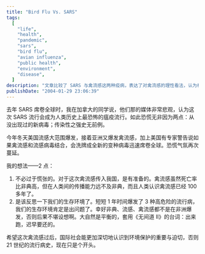 ```yaml
---
title: "Bird Flu Vs. SARS"
tags:
  [
    "life",
    "health",
    "pandemic",
    "sars",
    "bird flu",
    "avian influenza",
    "public health",
    "environment",
    "disease",
  ]
description: "文章比较了 SARS 与禽流感这两种疫病，表达了对禽流感的理性看法，认为相比 SARS 虽死亡率更高但人传人能力较弱，且医学界认识已久。作者指出在短时间内连续爆发三种高危流行病表明人类生存环境已出现问题，呼吁国际社会加强环境保护以防止更多流行病出现。"
publishDate: "2004-01-29 23:06:39"
---
```


去年 SARS 席卷全球时，我在加拿大的同学说，他们那的媒体非常悲观，认为这次 SARS 流行会成为人类历史上最恐怖的瘟疫流行。如此恐慌无非因为两点：从没出现过的新病毒；传染性之强史无前例。

今年冬天美国流感大范围爆发，接着亚洲又爆发禽流感，加上美国有专家警告说如果禽流感和流感病毒结合，会洗牌成全新的变种病毒迅速席卷全球。恐慌气氛再次蔓延。

我的想法——2 点：

1. 不必过于慌张的。对于这次禽流感传入我国，是有准备的。禽流感虽然死亡率比非典高，但在人类间的传播能力远不及非典，而且人类认识禽流感已经 100 多年了。
2. 是该反思一下我们的生存环境了。短短 1 年时间爆发了 3 种高危险的流行病，我们的生存环境肯定是出问题了。幸好非典、流感、禽流感都不是在非洲爆发，否则后果不堪设想啊。大自然是平衡的，套用《无间道 II》的台词：出来跑，迟早要还的。

希望这次禽流感过后，国际社会能更加深切地认识到环境保护的重要与迫切，否则 21 世纪的流行病史，现在只是个开头。
